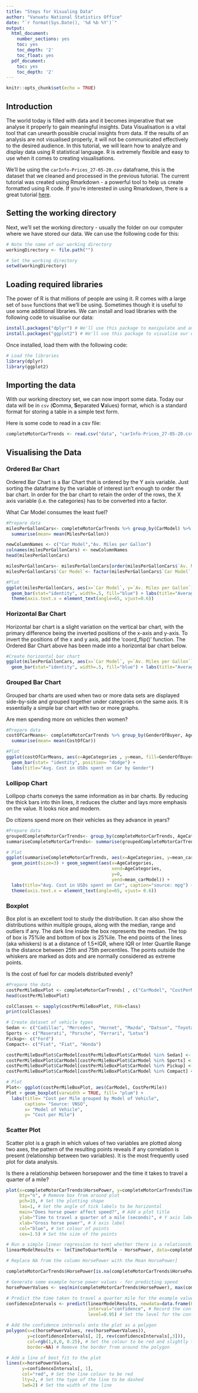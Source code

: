 ```yaml
---
title: "Steps for Visualing Data"
author: "Vanuatu National Statistics Office"
date: "`r format(Sys.Date(), '%d %b %Y')`"
output:
  html_document:
    number_sections: yes
    toc: yes
    toc_depth: '2'
    toc_float: yes
  pdf_document:
    toc: yes
    toc_depth: '2'
---
```


```r
knitr::opts_chunk$set(echo = TRUE)
```

## Introduction

The world today is filled with data and it becomes imperative that we analyse it properly to gain meaningful insights. Data Visualisation is a vital tool that can unearth possible crucial insights from data. If the results of an analysis are not visualised properly, it will not be communicated effectively to the desired audience. In this tutorial, we will learn how to analyze and display data using R statistical language. R is extremely flexible and easy to use when it comes to creating visualisations. 

We'll be using the `carInfo-Prices_27-05-20.csv` dataframe, this is the dataset that we cleaned and processed in the previous tutorial. The current tutorial was created using Rmarkdown - a powerful tool to help us create formatted using R code. If you're interested in using Rmarkdown, there is a great tutorial [here](https://rmarkdown.rstudio.com/lesson-1.html).

## Setting the working directory

Next, we'll set the working directory - usually the folder on our computer where we have stored our data. We can use the following code for this:

```r
# Note the name of our working directory
workingDirectory <- file.path("")

# Set the working directory
setwd(workingDirectory)
```


## Loading required libraries

The power of R is that millions of people are using it. R comes with a large set of `base` functions that we'll be using. Sometimes though it is useful to use some additional libraries.  We can install and load libraries with the following code to visualise our data:

```r
install.packages("dplyr") # We'll use this package to manipulate and analyse our data 
install.packages("ggplot2") # We'll use this package to visualise our data
```

Once installed, load them with the following code:

```r
# Load the libraries
library(dplyr)
library(ggplot2)
```


## Importing the data

With our working directory set, we can now import some data. Today our data will be in `csv` (**C**omma, **S**eparated **V**alues) format, which is a standard format for storing a table in a simple text form.

Here is some code to read in a csv file:
```r
completeMotorCarTrends <- read.csv("data", "carInfo-Prices_27-05-20.csv", header= TRUE)
```
<!-- [THIS IS A COMMENT] Hugo - worth implementing a naming conventions so that files and folders are informatively named and dated -->

## Visualising the Data


### Ordered Bar Chart
Ordered Bar Chart is a Bar Chart that is ordered by the Y axis variable. Just sorting the dataframe by the variable of interest isn’t enough to order the bar chart. In order for the bar chart to retain the order of the rows, the X axis variable (i.e. the categories) has to be converted into a factor.

What Car Model consumes the least fuel?  
```r
#Prepare data
milesPerGallonCars<- completeMotorCarTrends %>% group_by(CarModel) %>%
  summarise(mean= mean(MilesPerGallon))

newColumnNames <- c("Car Model","Av. Miles per Gallon")
colnames(milesPerGallonCars) <- newColumnNames
head(milesPerGallonCars)

milesPerGallonCars<- milesPerGallonCars[order(milesPerGallonCars$`Av. Miles per Gallon`), ] #sort
milesPerGallonCars$`Car Model`<- factor(milesPerGallonCars$`Car Model`, levels = milesPerGallonCars$`Car Model`) #retain order in plot

#Plot
ggplot(milesPerGallonCars, aes(x=`Car Model`, y=`Av. Miles per Gallon`)) +
  geom_bar(stat="identity", width=.5, fill="blue") + labs(title="Average number of Miles Car is able to Travel per Gallon") +
  theme(axis.text.x = element_text(angle=65, vjust=0.6)) 
```


### Horizontal Bar Chart
Horizontal bar chart is a slight variation on the vertical bar chart, with the primary difference being the inverted positions of the x-axis and y-axis. To invert the positions of the x and y axis, add the 'coord_flip()' function. The Ordered Bar Chart above has been made into a horizontal bar chart below. 

```r
#Create horizontal bar chart
ggplot(milesPerGallonCars, aes(x=`Car Model`, y=`Av. Miles per Gallon`)) +
  geom_bar(stat="identity", width=.5, fill="blue") + labs(title="Average number of Miles Car is able to Travel per Gallon") + coord_flip()  
```


### Grouped Bar Chart
Grouped bar charts are used when two or more data sets are displayed side-by-side and grouped together under categories on the same axis. It is essentially a simple bar chart with two or more graphs. 

Are men spending more on vehicles then women?
```r
#Prepare data
costOfCarMeans<- completeMotorCarTrends %>% group_by(GenderOfBuyer, AgeCategories) %>%
  summarise(mean= mean(CostOfCar))

#Plot
ggplot(costOfCarMeans, aes(x=AgeCategories , y=mean, fill=GenderOfBuyer)) + 
  geom_bar(stat= "identity", position= "dodge") +
  labs(title="Avg. Cost in USDs spent on Car by Gender") 
```


### Lollipop Chart
Lollipop charts conveys the same information as in bar charts. By reducing the thick bars into thin lines, it reduces the clutter and lays more emphasis on the value. It looks nice and modern. 

Do citizens spend more on their vehicles as they advance in years?   
```r
#Prepare data
groupedCompleteMotorCarTrends<- group_by(completeMotorCarTrends, AgeCategories)
summariseCompleteMotorCarTrends<- summarise(groupedCompleteMotorCarTrends, mean_carModel= mean(CostOfCar))

# Plot
ggplot(summariseCompleteMotorCarTrends, aes(x=AgeCategories, y=mean_carModel)) +
  geom_point(size=3) + geom_segment(aes(x=AgeCategories,
                                        xend=AgeCategories,
                                        y=0,
                                        yend=mean_carModel)) +
  labs(title="Avg. Cost in USDs spent on Car", caption="source: mpg") +
  theme(axis.text.x = element_text(angle=65, vjust= 0.6))
```


### Boxplot
Box plot is an excellent tool to study the distribution. It can also show the distributions within multiple groups, along with the median, range and outliers if any. The dark line inside the box represents the median. The top of box is 75%ile and bottom of box is 25%ile. The end points of the lines (aka whiskers) is at a distance of 1.5*IQR, where IQR or Inter Quartile Range is the distance between 25th and 75th percentiles. The points outside the whiskers are marked as dots and are normally considered as extreme points.

Is the cost of fuel for car models distributed evenly?  
```r
#Prepare the data
costPerMileBoxPlot <- completeMotorCarTrends[ , c("CarModel", "CostPerMile")] 
head(costPerMileBoxPlot)

colClasses <- sapply(costPerMileBoxPlot, FUN=class)
print(colClasses)

# Create dataset of vehicle types
Sedan <- c("Cadillac", "Mercedes", "Hornet", "Mazda", "Datsun", "Toyota", "Volvo")
Sports <- c("Maserati", "Porsche", "Ferrari", "Lotus")
Pickup<- c("Ford")
Compact<- c("Fiat", "Fiat", "Honda")

costPerMileBoxPlot$CarModel[costPerMileBoxPlot$CarModel %in% Sedan] <- "Sedan"
costPerMileBoxPlot$CarModel[costPerMileBoxPlot$CarModel %in% Sports] <- "Sports"
costPerMileBoxPlot$CarModel[costPerMileBoxPlot$CarModel %in% Pickup] <- "Pickup"
costPerMileBoxPlot$CarModel[costPerMileBoxPlot$CarModel %in% Compact] <- "Compact"

# Plot
Plot<- ggplot(costPerMileBoxPlot, aes(CarModel, CostPerMile))
Plot + geom_boxplot(varwidth = TRUE, fill= "plum") +
  labs(title= "Cost per Mile grouped by Model of Vehicle",
       caption= "Source: VNSO",
       x= "Model of Vehicle",
       y= "Cost per Mile")
```


### Scatter Plot
Scatter plot is a graph in which values of two variables are plotted along two axes, the pattern of the resulting points reveals if any correlation is present (relationship between two variables). It is the most frequently used plot for data analysis. 

Is there a relationship between horsepower and the time it takes to travel a quarter of a mile?
```r
plot(x=completeMotorCarTrends$HorsePower, y=completeMotorCarTrends$TimeToQuarterMile,
     bty="n", # Remove box from around plot
     pch=19, # Set the plotting shape
     las=1, # Set the angle of tick labels to be horizontal
     main="Does horse power affect speed?", # Add a plot title
     ylab="Time to travel a quarter of a mile (seconds)", # Y axis label
     xlab="Gross horse power", # X axis label
     col="blue", # Set colour of points
     cex=1.5) # Set the size of the points

# Run a simple linear regression to test whether there is a relationship
linearModelResults <- lm(TimeToQuarterMile ~ HorsePower, data=completeMotorCarTrends)

# Replace NA from the column HorsePower with the Mean HorsePower]

completeMotorCarTrends$HorsePower[is.na(completeMotorCarTrends$HorsePower)] = 147

# Generate some example horse power values - for predicting speed
horsePowerValues <- seq(min(completeMotorCarTrends$HorsePower), max(completeMotorCarTrends$HorsePower), by=1)

# Predict the time taken to travel a quarter mile for the example values
confidenceIntervals <- predict(linearModelResults, newdata=data.frame(HorsePower=horsePowerValues),
                               interval="confidence", # Record the confidence intervals around predicted values
                               level=0.95) # Set the level for the confidence intervals

# Add the confidence intervals onto the plot as a polygon
polygon(x=c(horsePowerValues, rev(horsePowerValues)),
        y=c(confidenceIntervals[, 2], rev(confidenceIntervals[,3])), 
        col=rgb(1,0,0, 0.25), # Set the colour to be red and slightly transparent
        border=NA) # Remove the border from around the polygon

# Add a line of best fit to the plot
lines(x=horsePowerValues, 
      y=confidenceIntervals[, 1],
      col="red", # Set the line colour to be red
      lty=2, # Set the type of the line to be dashed
      lwd=2) # Set the width of the line
```
